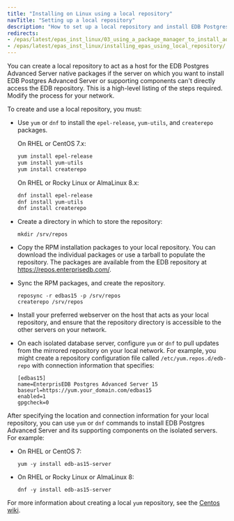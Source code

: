 ```yaml
---
title: "Installing on Linux using a local repository"
navTitle: "Setting up a local repository"
description: "How to set up a local repository and install EDB Postgres Advanced Server"
redirects:
- /epas/latest/epas_inst_linux/03_using_a_package_manager_to_install_advanced_server/#creating-an-edb-postgres-advanced-server-repository-on-an-isolated-network
- /epas/latest/epas_inst_linux/installing_epas_using_local_repository/
---
```


<!-- Is this one of the files? -->

You can create a local repository to act as a host for the EDB Postgres Advanced Server native packages if the server on which you want to install EDB Postgres Advanced Server or supporting components can't directly access the EDB repository. This is a high-level listing of the steps required. Modify the process for your network.

To create and use a local repository, you must:

-   Use `yum` or `dnf` to install the `epel-release`, `yum-utils`, and `createrepo` packages.

    On RHEL or CentOS 7.x:

    ```bash
    yum install epel-release
    yum install yum-utils
    yum install createrepo
    ```

    On RHEL or Rocky Linux or AlmaLinux 8.x:

    ```bash
    dnf install epel-release
    dnf install yum-utils
    dnf install createrepo
    ```

-   Create a directory in which to store the repository:

    ```text
    mkdir /srv/repos
    ```

-   Copy the RPM installation packages to your local repository. You can download the individual packages or use a tarball to populate the repository. The packages are available from the EDB repository at <https://repos.enterprisedb.com/>.

-   Sync the RPM packages, and create the repository.

    ```text
    reposync -r edbas15 -p /srv/repos
    createrepo /srv/repos
    ```

-   Install your preferred webserver on the host that acts as your local repository, and ensure that the repository directory is accessible to the other servers on your network.

-   On each isolated database server, configure `yum` or `dnf` to pull updates from the mirrored repository on your local network. For example, you might create a repository configuration file called `/etc/yum.repos.d/edb-repo` with connection information that specifies:

    ```text
    [edbas15]
    name=EnterprisEDB Postgres Advanced Server 15
    baseurl=https://yum.your_domain.com/edbas15
    enabled=1
    gpgcheck=0
    ```

After specifying the location and connection information for your local repository, you can use `yum` or `dnf` commands to install EDB Postgres Advanced Server and its supporting components on the isolated servers. For example:

-   On RHEL or CentOS 7:

    ```text
    yum -y install edb-as15-server
    ```

-   On RHEL or Rocky Linux or AlmaLinux 8:

    ```text
    dnf -y install edb-as15-server
    ```

For more information about creating a local `yum` repository, see the [Centos wiki](https://wiki.centos.org/HowTos/CreateLocalRepos).
